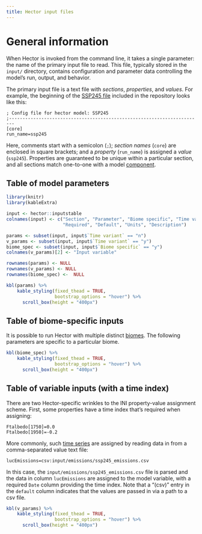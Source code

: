 ```yaml
---
title: Hector input files
---
```


# General information

When Hector is invoked from the command line, it takes a single parameter: the name of the primary input file to read. This file, typically stored in the `input/` directory, contains configuration and parameter data controlling the model's run, output, and behavior.

The primary input file is a text file with *sections*, *properties*, and *values*. For example, the beginning of the [SSP245 file](/tree/master/inst/input/hector_ssp245.ini) included in the repository looks like this:

```
; Config file for hector model: SSP245
;------------------------------------------------------------------------
[core]
run_name=ssp245
```

Here, comments start with a semicolon (`;`); *section names* (`core`) are enclosed in square brackets; and a *property* (`run_name`) is assigned a *value* (`ssp245`). Properties are guaranteed to be unique within a particular section, and all sections match one-to-one with a model [component](ComponentAPI.html).


## Table of model parameters

``` r
library(knitr)
library(kableExtra)

input <- hector::inputstable
colnames(input) <- c("Section", "Parameter", "Biome specific", "Time variant",
                     "Required", "Default", "Units", "Description")

params <- subset(input, input$`Time variant` == "n")
v_params <- subset(input, input$`Time variant` == "y")
biome_spec <- subset(input, input$`Biome specific` == "y")
colnames(v_params)[2] <- "Input variable"

rownames(params) <- NULL
rownames(v_params) <- NULL
rownames(biome_spec) <-  NULL

kbl(params) %>%
    kable_styling(fixed_thead = TRUE,
                  bootstrap_options = "hover") %>%
      scroll_box(height = "400px")
```

## Table of biome-specific inputs

It is possible to run Hector with multiple distinct [biomes](multiple-biomes.html).
The following parameters are specific to a particular biome.

``` r
kbl(biome_spec) %>%
    kable_styling(fixed_thead = TRUE,
                  bootstrap_options = "hover") %>%
      scroll_box(height = "400px")

```


## Table of variable inputs (with a time index)

There are two Hector-specific wrinkles to the INI property-value assignment scheme.
First, some properties have a time index that's required when assigning:

```
Ftalbedo[1750]=0.0
Ftalbedo[1950]=-0.2
```

More commonly, such [time series](TimeSeries.html) are assigned by reading data
in from a comma-separated value text file:

```
lucEmissions=csv:input/emissions/ssp245_emissions.csv
```

In this case, the `input/emissions/ssp245_emissions.csv` file is parsed and the
data in column `lucEmissions` are assigned to the model variable, with a required
`Date` column providing the time index. Note that a "(csv)" entry in the `default`
column indicates that the values are passed in via a path to a csv file.

``` r
kbl(v_params) %>%
    kable_styling(fixed_thead = TRUE,
                  bootstrap_options = "hover") %>%
      scroll_box(height = "400px")

```

[gsl-ode]: https://www.gnu.org/software/gsl/manual/html_node/Ordinary-Differential-Equations.html#Ordinary-Differential-Equations
